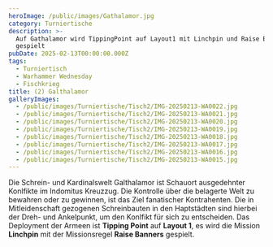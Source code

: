 ```yaml
---
heroImage: /public/images/Gathalamor.jpg
category: Turniertische
description: >-
  Auf Gathalamor wird TippingPoint auf Layout1 mit Linchpin und Raise Banners
  gespielt
pubDate: 2025-02-13T00:00:00.000Z
tags:
  - Turniertisch
  - Warhammer Wednesday
  - Fischkrieg
title: (2) Galthalamor
galleryImages:
  - /public/images/Turniertische/Tisch2/IMG-20250213-WA0022.jpg
  - /public/images/Turniertische/Tisch2/IMG-20250213-WA0021.jpg
  - /public/images/Turniertische/Tisch2/IMG-20250213-WA0020.jpg
  - /public/images/Turniertische/Tisch2/IMG-20250213-WA0019.jpg
  - /public/images/Turniertische/Tisch2/IMG-20250213-WA0018.jpg
  - /public/images/Turniertische/Tisch2/IMG-20250213-WA0017.jpg
  - /public/images/Turniertische/Tisch2/IMG-20250213-WA0016.jpg
  - /public/images/Turniertische/Tisch2/IMG-20250213-WA0015.jpg
---
```


Die Schrein- und Kardinalswelt Galthalamor ist Schauort ausgedehnter Konlfikte im Indomitus Kreuzzug. Die Kontrolle über die belagerte Welt zu bewahren oder zu gewinnen, ist das Ziel fanatischer Kontrahenten. Die in Mitleidenschaft gezogenen Schreinbauten in den Haptstädten sind hierbei der Dreh- und Ankelpunkt, um den Konlfikt für sich zu entscheiden. Das Deployment der Armeen ist **Tipping Point** auf **Layout 1**, es wird die Mission **Linchpin** mit der Missionsregel **Raise Banners** gespielt.
